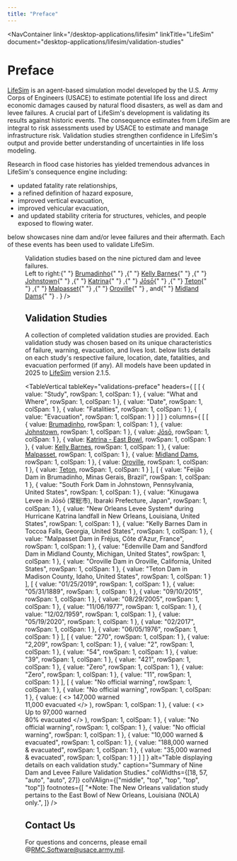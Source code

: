 ```yaml
---
title: "Preface"
---
```



<NavContainer 
  link="/desktop-applications/lifesim"
  linkTitle="LifeSim"
  document="desktop-applications/lifesim/validation-studies"
></NavContainer>

# Preface

<a href="https://www.rmc.usace.army.mil/Software/LifeSim/">LifeSim</a> is an agent-based simulation model developed by the U.S. Army Corps of Engineers (USACE) to estimate potential life loss and direct economic damages
caused by natural flood disasters, as well as dam and levee failures. A crucial part of LifeSim's development is validating its results against historic events. The consequence estimates from LifeSim are 
integral to risk assessments used by USACE to estimate and manage infrastructure risk. Validation studies strengthen confidence in LifeSim's output and provide better understanding of uncertainties in life loss modeling.

Research in flood case histories has yielded tremendous advances in LifeSim's consequence engine including:

- updated fatality rate relationships,
- a refined definition of hazard exposure,
- improved vertical evacuation,
- improved vehicular evacuation,
- and updated stability criteria for structures, vehicles, and people exposed to flowing water.

<FigReference figKey="validations-collage"/> below showcases nine dam and/or levee failures and their aftermath. Each of these events has been used to validate LifeSim.

<Figure
  figKey="validations-collage"
  src="figures/desktop-applications/lifesim/validation-studies/v1.0/figures/figure4.png"
  alt="Image collage of nine validation studies and their respective dam and levee failures."
  caption={
    <>
      Validation studies based on the nine pictured dam and levee failures. 
      <br />
      Left to right:{" "}
        <a href="/RMC-Software-Documentation/docs/desktop-applications/lifesim/validation-studies/v1.0/brumadinho">Brumadinho</a>{" "}
          <sup><Citation citationKey="Greenpeace2019"/></sup>,{" "}
        <a href="/RMC-Software-Documentation/docs/desktop-applications/lifesim/validation-studies/v1.0/kelly-barnes">Kelly Barnes</a>{" "}
          <sup><Citation citationKey="damfailures_barnes"/></sup>,{" "}
        <a href="/RMC-Software-Documentation/docs/desktop-applications/lifesim/validation-studies/v1.0/johnstown">Johnstown</a>{" "}
          <sup><Citation citationKey="OlmstedNPS2021"/></sup>,{" "}
        <a href="/RMC-Software-Documentation/docs/desktop-applications/lifesim/validation-studies/v1.0/katrina-east-bowl">Katrina</a>{" "}
          <sup><Citation citationKey="Lopez2015"/></sup>,{" "}
        <a href="/RMC-Software-Documentation/docs/desktop-applications/lifesim/validation-studies/v1.0/joso">Jōsō</a>{" "}
          <sup><Citation citationKey="Yamamoto2015"/></sup>,{" "}
        <a href="/RMC-Software-Documentation/docs/desktop-applications/lifesim/validation-studies/v1.0/teton">Teton</a>{" "}
          <sup><Citation citationKey="damfailures_teton"/></sup>,{" "}
        <a href="/RMC-Software-Documentation/docs/desktop-applications/lifesim/validation-studies/v1.0/malpasset">Malpasset</a>{" "}
          <sup><Citation citationKey="Malpasset2014"/></sup>,{" "}
        <a href="/RMC-Software-Documentation/docs/desktop-applications/lifesim/validation-studies/v1.0/oroville">Oroville</a>{" "}
          <sup><Citation citationKey="Getty2017"/></sup>, and{" "}
        <a href="/RMC-Software-Documentation/docs/desktop-applications/lifesim/validation-studies/v1.0/midland-dams">Midland Dams</a>{" "}
          <sup><Citation citationKey="Boomer2020"/></sup>.
    </>
  }
/>

## Validation Studies

A collection of completed validation studies are provided. Each validation study was chosen based on its unique characteristics of failure, warning, evacuation, and lives lost. <TableReference tableKey="validations-preface"/> below lists details on each study's respective failure, location, date, fatalities, and
evacuation performed (if any). All models have been updated in 2025 to <a href="https://www.rmc.usace.army.mil/Software/LifeSim/">LifeSim</a> version 2.1.5.

<TableVertical
  tableKey="validations-preface"
  headers={
[
    [
      { value: "Study", rowSpan: 1, colSpan: 1 },
      { value: "What and Where", rowSpan: 1, colSpan: 1 },
      { value: "Date", rowSpan: 1, colSpan: 1 },
      { value: "Fatalities", rowSpan: 1, colSpan: 1 },
      { value: "Evacuation", rowSpan: 1, colSpan: 1 }
    ]
  ]
  }
  columns={
[
    [
      { value: <a href="/RMC-Software-Documentation/docs/desktop-applications/lifesim/validation-studies/v1.0/brumadinho">Brumadinho</a>, rowSpan: 1, colSpan: 1 },
      { value: <a href="/RMC-Software-Documentation/docs/desktop-applications/lifesim/validation-studies/v1.0/johnstown">Johnstown</a>, rowSpan: 1, colSpan: 1 },
      { value: <a href="/RMC-Software-Documentation/docs/desktop-applications/lifesim/validation-studies/v1.0/joso">Jōsō</a>, rowSpan: 1, colSpan: 1 },
      { value: <a href="/RMC-Software-Documentation/docs/desktop-applications/lifesim/validation-studies/v1.0/katrina-east-bowl">Katrina - East Bowl</a>, rowSpan: 1, colSpan: 1 },
      { value: <a href="/RMC-Software-Documentation/docs/desktop-applications/lifesim/validation-studies/v1.0/kelly-barnes">Kelly Barnes</a>, rowSpan: 1, colSpan: 1 },
      { value: <a href="/RMC-Software-Documentation/docs/desktop-applications/lifesim/validation-studies/v1.0/malpasset">Malpasset</a>, rowSpan: 1, colSpan: 1 },
      { value: <a href="/RMC-Software-Documentation/docs/desktop-applications/lifesim/validation-studies/v1.0/midland-dams">Midland Dams</a>, rowSpan: 1, colSpan: 1 },
      { value: <a href="/RMC-Software-Documentation/docs/desktop-applications/lifesim/validation-studies/v1.0/oroville">Oroville</a>, rowSpan: 1, colSpan: 1 },
      { value: <a href="/RMC-Software-Documentation/docs/desktop-applications/lifesim/validation-studies/v1.0/teton">Teton</a>, rowSpan: 1, colSpan: 1 }
    ],
    [
      { value: "Feijão Dam in Brumadinho, Minas Gerais, Brazil", rowSpan: 1, colSpan: 1 },
      { value: "South Fork Dam in Johnstown, Pennsylvania, United States", rowSpan: 1, colSpan: 1 },
      { value: "Kinugawa Levee in Jōsō (常総市), Ibaraki Prefecture, Japan", rowSpan: 1, colSpan: 1 },
      { value: "New Orleans Levee System* during Hurricane Katrina landfall in New Orleans, Louisiana, United States", rowSpan: 1, colSpan: 1 },
      { value: "Kelly Barnes Dam in Toccoa Falls, Georgia, United States", rowSpan: 1, colSpan: 1 },
      { value: "Malpasset Dam in Fréjus, Côte d'Azur, France", rowSpan: 1, colSpan: 1 },
      { value: "Edenville Dam and Sandford Dam in Midland County, Michigan, United States", rowSpan: 1, colSpan: 1 },
      { value: "Oroville Dam in Oroville, California, United States", rowSpan: 1, colSpan: 1 },
      { value: "Teton Dam in Madison County, Idaho, United States", rowSpan: 1, colSpan: 1 }
    ],
    [
      { value: "01/25/2019", rowSpan: 1, colSpan: 1 },
      { value: "05/31/1889", rowSpan: 1, colSpan: 1 },
      { value: "09/10/2015", rowSpan: 1, colSpan: 1 },
      { value: "08/29/2005", rowSpan: 1, colSpan: 1 },
      { value: "11/06/1977", rowSpan: 1, colSpan: 1 },
      { value: "12/02/1959", rowSpan: 1, colSpan: 1 },
      { value: "05/19/2020", rowSpan: 1, colSpan: 1 },
      { value: "02/2017", rowSpan: 1, colSpan: 1 },
      { value: "06/05/1976", rowSpan: 1, colSpan: 1 }
    ],
    [
      { value: "270", rowSpan: 1, colSpan: 1 },
      { value: "2,209", rowSpan: 1, colSpan: 1 },
      { value: "2", rowSpan: 1, colSpan: 1 },
      { value: "54", rowSpan: 1, colSpan: 1 },
      { value: "39", rowSpan: 1, colSpan: 1 },
      { value: "421", rowSpan: 1, colSpan: 1 },
      { value: "Zero", rowSpan: 1, colSpan: 1 },
      { value: "Zero", rowSpan: 1, colSpan: 1 },
      { value: "11", rowSpan: 1, colSpan: 1 }
    ],
    [
      { value: "No official warning", rowSpan: 1, colSpan: 1 },
      { value: "No official warning", rowSpan: 1, colSpan: 1 },
      { value: (
          <>
          147,000 warned <br/>
          11,000 evacuated
          </>
        ),
        rowSpan: 1, 
        colSpan: 1 
      },
      { value: (
          <>
          Up to 97,000 warned <br/>
          80% evacuated
          </>
        ),
        rowSpan: 1, 
        colSpan: 1 
      },
      { value: "No official warning", rowSpan: 1, colSpan: 1 },
      { value: "No official warning", rowSpan: 1, colSpan: 1 },
      { value: "10,000 warned & evacuated", rowSpan: 1, colSpan: 1 },
      { value: "188,000 warned & evacuated", rowSpan: 1, colSpan: 1 },
      { value: "35,000 warned & evacuated", rowSpan: 1, colSpan: 1 }
    ]
  ]
  }
  alt="Table displaying details on each validation study."
  caption="Summary of Nine Dam and Levee Failure Validation Studies."
  colWidths={[18, 57, "auto", "auto", 27]}
  colVAlign={["middle", "top", "top", "top", "top"]}
  footnotes={[
    "*Note: The New Orleans validation study pertains to the East Bowl of New Orleans, Louisiana (NOLA) only.",
  ]}
/>

## Contact Us

For questions and concerns, please email @RMC.Software@usace.army.mil.

<CitationFootnote />
